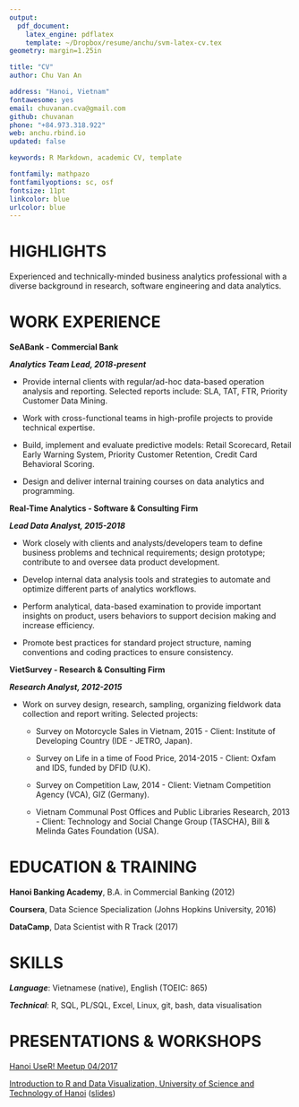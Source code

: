 ```yaml
---
output:
  pdf_document:
    latex_engine: pdflatex
    template: ~/Dropbox/resume/anchu/svm-latex-cv.tex
geometry: margin=1.25in

title: "CV"
author: Chu Van An

address: "Hanoi, Vietnam"
fontawesome: yes
email: chuvanan.cva@gmail.com
github: chuvanan
phone: "+84.973.318.922"
web: anchu.rbind.io
updated: false

keywords: R Markdown, academic CV, template

fontfamily: mathpazo
fontfamilyoptions: sc, osf
fontsize: 11pt
linkcolor: blue
urlcolor: blue
---
```


# HIGHLIGHTS

Experienced and technically-minded business analytics professional with a
diverse background in research, software engineering and data analytics.

# WORK EXPERIENCE

**SeABank - Commercial Bank**

***Analytics Team Lead, 2018-present***

* Provide internal clients with regular/ad-hoc data-based operation analysis and
  reporting. Selected reports include: SLA, TAT, FTR, Priority Customer Data
  Mining.
  
* Work with cross-functional teams in high-profile projects to provide technical
  expertise.

* Build, implement and evaluate predictive models: Retail Scorecard, Retail
  Early Warning System, Priority Customer Retention, Credit Card Behavioral
  Scoring.
  
* Design and deliver internal training courses on data analytics and
  programming.

**Real-Time Analytics - Software & Consulting Firm**

***Lead Data Analyst, 2015-2018***

* Work closely with clients and analysts/developers team to define business
  problems and technical requirements; design prototype; contribute to and
  oversee data product development.

* Develop internal data analysis tools and strategies to automate and optimize
  different parts of analytics workflows.

* Perform analytical, data-based examination to provide important insights on
  product, users behaviors to support decision making and increase efficiency.

* Promote best practices for standard project structure, naming conventions and
  coding practices to ensure consistency.

**VietSurvey - Research & Consulting Firm**

***Research Analyst, 2012-2015***

* Work on survey design, research, sampling, organizing fieldwork data
  collection and report writing. Selected projects:

    - Survey on Motorcycle Sales in Vietnam, 2015 - Client: Institute of Developing
      Country (IDE - JETRO, Japan).

    - Survey on Life in a time of Food Price, 2014-2015 - Client: Oxfam and IDS,
    funded by DFID (U.K).

    - Survey on Competition Law, 2014 - Client: Vietnam Competition Agency (VCA),
    GIZ (Germany).

    - Vietnam Communal Post Offices and Public Libraries Research, 2013 - Client:
    Technology and Social Change Group (TASCHA), Bill & Melinda Gates Foundation
    (USA).

# EDUCATION & TRAINING

**Hanoi Banking Academy**, B.A. in Commercial Banking (2012)

**Coursera**, Data Science Specialization (Johns Hopkins University, 2016)

**DataCamp**, Data Scientist with R Track (2017)

# SKILLS

***Language***: Vietnamese (native), English (TOEIC: 865)

***Technical***: R, SQL, PL/SQL, Excel, Linux, git, bash, data visualisation

# PRESENTATIONS & WORKSHOPS

[Hanoi UseR! Meetup 04/2017](https://speakerdeck.com/chuvanan/intro-vis)

[Introduction to R and Data Visualization, University of Science and Technology of Hanoi](https://usth.edu.vn/en/news/events/training-on-introduction-to-r-and-data-visualisation-5115.html) ([slides](https://chuvanan.github.io/rworkshop/))
